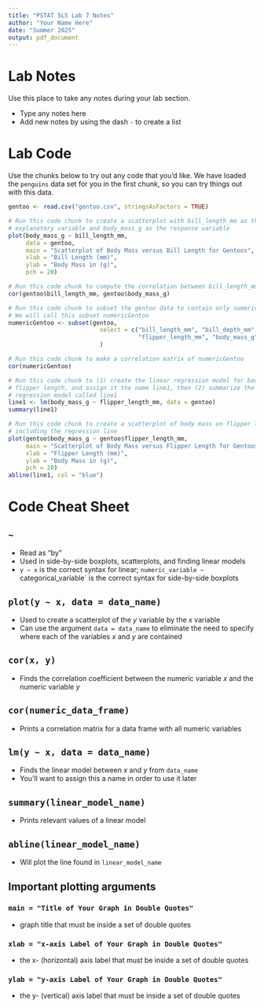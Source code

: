 ```yaml
---
title: "PSTAT 5LS Lab 7 Notes"
author: "Your Name Here"
date: "Summer 2025"
output: pdf_document
---
```


# Lab Notes

Use this place to take any notes during your lab section.

- Type any notes here
- Add new notes by using the dash `-` to create a list

# Lab Code

Use the chunks below to try out any code that you'd like. We have loaded the `penguins` data set for you in the first chunk, so you can try things out with this data.

```r
gentoo <- read.csv("gentoo.csv", stringsAsFactors = TRUE)
```

```r
# Run this code chunk to create a scatterplot with bill_length_mm as the 
# explanatory variable and body_mass_g as the response variable
plot(body_mass_g ~ bill_length_mm,
     data = gentoo,
     main = "Scatterplot of Body Mass versus Bill Length for Gentoos",
     xlab = "Bill Length (mm)",
     ylab = "Body Mass in (g)", 
     pch = 20)

```

```r
# Run this code chunk to compute the correlation between bill_length_mm and body_mass_g
cor(gentoo$bill_length_mm, gentoo$body_mass_g)

```

```r
# Run this code chunk to subset the gentoo data to contain only numeric variables. 
# We will call this subset numericGentoo
numericGentoo <- subset(gentoo,
                          select = c("bill_length_mm", "bill_depth_mm", 
                                     "flipper_length_mm", "body_mass_g")
                          )

```

```r
# Run this code chunk to make a correlation matrix of numericGentoo
cor(numericGentoo)

```

```r
# Run this code chunk to (1) create the linear regression model for body mass on
# flipper length, and assign it the name line1, then (2) summarize the linear 
# regression model called line1
line1 <- lm(body_mass_g ~ flipper_length_mm, data = gentoo)
summary(line1)

```

```r
# Run this code chunk to create a scatterplot of body mass on flipper length,
# including the regression line
plot(gentoo$body_mass_g ~ gentoo$flipper_length_mm,
     main = "Scatterplot of Body Mass versus Flipper Length for Gentoos",
     xlab = "Flipper Length (mm)",
     ylab = "Body Mass in (g)", 
     pch = 20)
abline(line1, col = "blue")

```

# Code Cheat Sheet

## `~`
- Read as "by"
- Used in side-by-side boxplots, scatterplots, and finding linear models
- `y ~ x` is the correct syntax for linear; `numeric_variable ~` categorical_variable` is the correct syntax for side-by-side boxplots

## `plot(y ~ x, data = data_name)`
- Used to create a scatterplot of the *y* variable by the *x* variable
- Can use the argument `data = data_name` to eliminate the need to specify where each of the variables *x* and *y* are contained

## `cor(x, y)`
- Finds the correlation coefficient between the numeric variable *x* and the numeric variable *y*

## `cor(numeric_data_frame)`
- Prints a correlation matrix for a data frame with all numeric variables

## `lm(y ~ x, data = data_name)`
- Finds the linear model between *x* and *y* from `data_name`
- You'll want to assign this a name in order to use it later

## `summary(linear_model_name)`
- Prints relevant values of a linear model

## `abline(linear_model_name)`
- Will plot the line found in `linear_model_name`

## Important plotting arguments

### `main = "Title of Your Graph in Double Quotes"`
- graph title that must be inside a set of double quotes

### `xlab = "x-axis Label of Your Graph in Double Quotes"`
- the x- (horizontal) axis label that must be inside a set of double quotes

### `ylab = "y-axis Label of Your Graph in Double Quotes"`
- the y- (vertical) axis label that must be inside a set of double quotes


